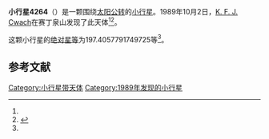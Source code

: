 {{Infobox planet
| bgcolour = #FFFFC0
| name = 4264 Karljosephine
| symbol = 
| image = 
| caption = 
| discovery = yes
| discovery_ref = 
| discoverer = [[K._F._J._Cwach|K. F. J. Cwach]]
| discovery_site = [[赛丁泉山|赛丁泉山]] 
| discovered = 1989年10月2日
| designations = yes
| mp_name = 
| named_after = 
| alt_names = 1989 TB/ 1974 VX1 / 1985 PJ1
| mp_category = [[主带小行星|主带小行星]]
| orbit_ref = <ref name="a">[http://ssd.jpl.nasa.gov/sbdb.cgi?sstr=4264 4264 Karljosephine] {{Wayback|url=http://ssd.jpl.nasa.gov/sbdb.cgi?sstr=4264 |date=20201124004528 }}，小行星數據庫瀏覽器（JPL Small-Body Database Browser）－[[美国国家航空航天局|美国国家航空航天局]]喷气推进实验室</ref>
| epoch = 2456400.5 (2013年4月18日更新)
| aphelion = {{convert|3.105226316571587|AU|km|3|abbr=on|lk=out}}
| perihelion = {{convert|1.735266828190843|AU|km|3|abbr=on}}
| semimajor = {{convert|2.420246572381215|AU|km|3|abbr=on}}
| eccentricity = 0.283020644
| period = 1375.269614 [[日|日]]<br />3.77[[儒略年|儒略年]]
| avg_speed = 
| inclination = 3.508792538889188
| asc_node = 184.7805770263897
| mean_anomaly = 
| arg_peri = 197.4057791749725
| satellites = 
| physical_characteristics = yes
| dimensions = 
| mass = 
| density = 
| surface_grav = 
| escape_velocity = 
| sidereal_day = 
| axial_tilt = 
| pole_ecliptic_lat = 
| pole_ecliptic_lon = 
| albedo = 
| temperatures= 
| temp_name1 = 
| mean_temp_1 = 
| max_temp_1 = 
| temp_name2 = 
| max_temp_2 = 
| spectral_type = 
| abs_magnitude = 197.4057791749725
}}

'''小行星4264'''（{{lang-en|4264 Karljosephine}}）是一颗围绕[[太阳|太阳]][[公转|公转]]的[[小行星|小行星]]。1989年10月2日，[[K._F._J._Cwach|K. F. J. Cwach]]在赛丁泉山发现了此天体<ref name="a" /><ref>{{cite news|title=小行星列表|url=http://cfa-www.harvard.edu/iau/lists/NumberedMPs.txt|accessdate=2013-07-08|newspaper=哈佛大学|archive-date=2008-05-17|archive-url=https://web.archive.org/web/20080517010638/http://cfa-www.harvard.edu/iau/lists/NumberedMPs.txt|dead-url=no}}</ref>。

这颗小行星的[[绝对星等|绝对星等]]为197.4057791749725等<ref name="a" />。

==参考文献==
{{reflist}}
{{Minor Planet Number|[[小行星4263|小行星4263]]|[[小行星4265|小行星4265]]}}

{{小天体}}

[[Category:小行星带天体|Category:小行星带天体]]
[[Category:1989年发现的小行星|Category:1989年发现的小行星]]

{{asteroid-stub}}